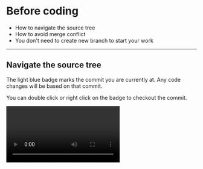 
# Before coding

<Notice title="What you'll learn" type="tldr">

- How to navigate the source tree
- How to avoid merge conflict
- You don't need to create new branch to start your work

</Notice>

---

## Navigate the source tree

The light blue badge marks the commit you are currently at. Any code changes will be based on that commit.

You can double click or right click on the badge to checkout the commit.

<Video src="/checkoutBranch.mp4" />

---

## Pull and Rebase

The key to avoid merge conflicts is to pull and rebase regularly, keeping the differences between your ongoing work and the tip of the main branch to the minimal.

You can use drag-n-drop to rebase your commits, or use the Rebase button as a shortcut.

<Video src="/rebase2ways.mp4" />

---

## Create a new branch before coding? No need!

<Notice title="Wait what?">

Because we want every commit to be mergable and reviewable through pull request:

- Superlog enforce one commit per branch

To make sure you have one commit per branch:

- Superlog enforce creating a new branch whenever you make a commit

</Notice>

This means your workflow is simplified to:

1. Start coding
2. Write commit message (and maybe branch name)

... as opposed to:

1. Write branch name
2. Start coding
3. Write commit message
4. (Maybe rename the branch)

